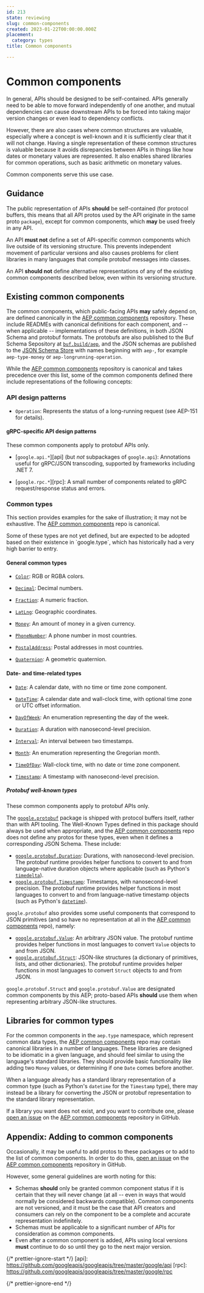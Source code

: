```yaml
---
id: 213
state: reviewing
slug: common-components
created: 2023-01-22T00:00:00.000Z
placement:
  category: types
title: Common components

--- 
```


# Common components

In general, APIs should be designed to be self-contained. APIs generally need
to be able to move forward independently of one another, and mutual
dependencies can cause downstream APIs to be forced into taking major version
changes or even lead to dependency conflicts.

However, there are also cases where common structures are valuable, especially
where a concept is well-known and it is sufficiently clear that it will not
change. Having a single representation of these common structures is valuable
because it avoids disrepancies between APIs in things like how dates or
monetary values are represented. It also enables shared libraries for common
operations, such as basic arithmetic on monetary values.

Common components serve this use case.

## Guidance

The public representation of APIs **should** be self-contained (for protocol
buffers, this means that all API protos used by the API originate in the same
proto `package`), except for common components, which **may** be used freely in
any API.

An API **must not** define a set of API-specific common components which live
outside of its versioning structure. This prevents independent movement of
particular versions and also causes problems for client libraries in many
languages that compile protobuf messages into classes.

An API **should not** define alternative representations of any of the existing
common components described below, even within its versioning structure.

## Existing common components

The common components, which public-facing APIs **may** safely depend on, are
defined canonically in the [AEP common components][] repository. These include
READMEs with canonical definitions for each component, and -- when applicable
-- implementations of these definitions, in both JSON Schema and protobuf
formats. The protobufs are also published to the Buf Schema Sepository at
[`buf.build/aep`][buf], and the JSON schemas are published to the [JSON Schema
Store][] with names beginning with `aep-`, for example `aep-type-money` or
`aep-longrunning-operation`.

While the [AEP common components][] repository is canonical and takes
precedence over this list, some of the common components defined there include
representations of the following concepts:

### API design patterns

- `Operation`: Represents the status of a long-running request (see AEP-151 for
  details).

#### gRPC-specific API design patterns

<Aside type="note" title="Note">
  These common components apply to protobuf APIs only.
</Aside>

- [`google.api.*`][api] (but _not_ subpackages of `google.api`): Annotations
  useful for gRPC/JSON transcoding, supported by frameworks including .NET 7.

- [`google.rpc.*`][rpc]: A small number of components related to gRPC
  request/response status and errors.

### Common types

This section provides examples for the sake of illustration; it may not be
exhaustive. The [AEP common components][] repo is canonical.

<Aside type="note" title="Note">
  Some of these types are not yet defined, but are expected to be
  adopted based on their existence in `google.type`, which has historically had a
  very high barrier to entry.
</Aside>

#### General common types

- [`Color`][color]: RGB or RGBA colors.

- [`Decimal`][decimal]: Decimal numbers.

- [`Fraction`][fraction]: A numeric fraction.

- [`LatLng`][lat_lng]: Geographic coordinates.

- [`Money`][money]: An amount of money in a given currency.

- [`PhoneNumber`][phone_number]: A phone number in most countries.

- [`PostalAddress`][postal_address]: Postal addresses in most countries.

- [`Quaternion`][quaternion]: A geometric quaternion.

#### Date- and time-related types

- [`Date`][date]: A calendar date, with no time or time zone component.

- [`DateTime`][date_time]: A calendar date and wall-clock time, with optional
  time zone or UTC offset information.

- [`DayOfWeek`][day_of_week]: An enumeration representing the day of the week.

- [`Duration`][duration]: A duration with nanosecond-level precision.

- [`Interval`][interval]: An interval between two timestamps.

- [`Month`][month]: An enumeration representing the Gregorian month.

- [`TimeOfDay`][time_of_day]: Wall-clock time, with no date or time zone
  component.

- [`Timestamp`][timestamp]: A timestamp with nanosecond-level precision.

##### Protobuf well-known types

<Aside type="note" title="Note">
  These common components apply to protobuf APIs only.
</Aside>

The [`google.protobuf`][protobuf] package is shipped with protocol buffers
itself, rather than with API tooling. The Well-Known Types defined in this
package should always be used when appropriate, and the [AEP common
components][] repo does not define any protos for these types, even when it
defines a corresponding JSON Schema. These include:

- [`google.protobuf.Duration`][duration]: Durations, with nanosecond-level
  precision. The protobuf runtime provides helper functions to convert to and
  from language-native duration objects where applicable (such as Python's
  [`timedelta`][timedelta]).
- [`google.protobuf.Timestamp`][timestamp]: Timestamps, with nanosecond-level
  precision. The protobuf runtime provides helper functions in most languages
  to convert to and from language-native timestamp objects (such as Python's
  [`datetime`][datetime]).

`google.protobuf` also provides some useful components that correspond to JSON
primitives (and so have no representation at all in the [AEP common
components][] repo), namely:

- [`google.protobuf.Value`][struct]: An arbitrary JSON value. The protobuf
  runtime provides helper functions in most languages to convert `Value`
  objects to and from JSON.
- [`google.protobuf.Struct`][struct]: JSON-like structures (a dictionary of
  primitives, lists, and other dictionaries). The protobuf runtime provides
  helper functions in most languages to convert `Struct` objects to and from
  JSON.

`google.protobuf.Struct` and `google.protobuf.Value` are designated common
components by this AEP; proto-based APIs **should** use them when representing
arbitrary JSON-like structures.

## Libraries for common types

For the common components in the `aep.type` namespace, which represent common
data types, the [AEP common components][] repo may contain canonical libraries
in a number of languages. These libraries are designed to be idiomatic in a
given language, and should feel similar to using the language's standard
libraries. They should provide basic functionality like adding two `Money`
values, or determining if one `Date` comes before another.

When a language already has a standard library representation of a common type
(such as Python's `datetime` for the `Timestamp` type), there may instead be a
library for converting the JSON or protobuf representation to the standard
library representation.

If a library you want does not exist, and you want to contribute one, please
[open an issue][] on the [AEP common components][] repository in GitHub.

## Appendix: Adding to common components

Occasionally, it may be useful to add protos to these packages or to add to the
list of common components. In order to do this, [open an issue][] on the [AEP
common components][] repository in GitHub.

However, some general guidelines are worth noting for this:

- Schemas **should** only be granted common component status if it is certain
  that they will never change (at all -- even in ways that would normally be
  considered backwards compatible). Common components are not versioned, and it
  must be the case that API creators and consumers can rely on the component to
  be a complete and accurate representation indefinitely.
- Schemas must be applicable to a significant number of APIs for consideration
  as common components.
- Even after a common component is added, APIs using local versions **must**
  continue to do so until they go to the next major version.

{/* prettier-ignore-start  */}
[api]: https://github.com/googleapis/googleapis/tree/master/google/api
[rpc]: https://github.com/googleapis/googleapis/tree/master/google/rpc

[color]: https://github.com/aep-dev/aep/tree/master/schemas/type/color.md
[decimal]: https://github.com/aep-dev/aep/tree/master/schemas/type/decimal.md
[fraction]: https://github.com/aep-dev/aep/tree/master/schemas/type/fraction.md
[lat_lng]: https://github.com/aep-dev/aep/tree/master/schemas/type/lat_lng.md
[money]: https://github.com/aep-dev/aep/tree/master/schemas/type/money.md
[phone_number]: https://github.com/aep-dev/aep/tree/master/schemas/type/phone_number.md
[postal_address]: https://github.com/aep-dev/aep/tree/master/schemas/type/postal_address.md
[quaternion]: https://github.com/aep-dev/aep/tree/master/schemas/type/quaternion.md

[date]: https://github.com/aep-dev/aep/tree/master/schemas/type/date.md
[date_time]: https://github.com/aep-dev/aep/tree/master/schemas/type/date_time.md
[day_of_week]: https://github.com/aep-dev/aep/tree/master/schemas/type/day_of_week.md
[duration]: https://github.com/aep-dev/aep/tree/master/schemas/type/duration.md
[interval]: https://github.com/aep-dev/aep/tree/master/schemas/type/interval.md
[month]: https://github.com/aep-dev/aep/tree/master/schemas/type/month.md
[time_of_day]: https://github.com/aep-dev/aep/tree/master/schemas/type/time_of_day.md
[timestamp]: https://github.com/aep-dev/aep/tree/master/schemas/type/timestamp.md

[datetime]: https://docs.python.org/3/library/datetime.html#datetime.datetime
[duration]: https://github.com/protocolbuffers/protobuf/blob/master/src/google/protobuf/duration.proto
[protobuf]: https://github.com/protocolbuffers/protobuf/tree/main/src/google/protobuf
[struct]: https://github.com/protocolbuffers/protobuf/blob/master/src/google/protobuf/struct.proto
[timedelta]: https://docs.python.org/3/library/datetime.html#datetime.timedelta
[timestamp]: https://github.com/protocolbuffers/protobuf/blob/master/src/google/protobuf/timestamp.proto

[open an issue]: https://github.com/aep-dev/aep/issues
[aep common components]: https://github.com/aep-dev/aep
[json schema store]: https://www.schemastore.org/json/
[buf]: https://buf.build/aep
{/* prettier-ignore-end  */}

